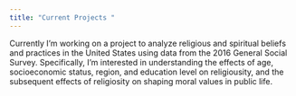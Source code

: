 ```yaml
---
title: "Current Projects "
---
```


Currently I'm working on a project to analyze religious and spiritual beliefs and practices in the United States using data from the 2016 General Social Survey. Specifically, I'm interested in understanding the effects of age, socioeconomic status, region, and education level on religiousity, and the subsequent effects of religiosity on shaping moral values in public life. 
